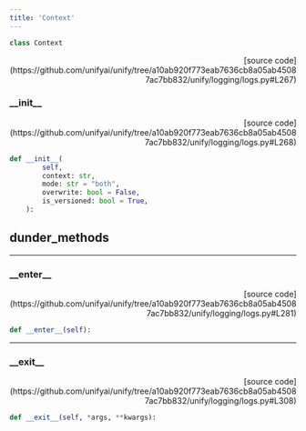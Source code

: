 ```yaml
---
title: 'Context'
---
```


```python
class Context
```

<p align="right">[source code](https://github.com/unifyai/unify/tree/a10ab920f773eab7636cb8a05ab45087ac7bb832/unify/logging/logs.py#L267)</p>



### \_\_init\_\_

<p align="right">[source code](https://github.com/unifyai/unify/tree/a10ab920f773eab7636cb8a05ab45087ac7bb832/unify/logging/logs.py#L268)</p>

```python
def __init__(
        self,
        context: str,
        mode: str = "both",
        overwrite: bool = False,
        is_versioned: bool = True,
    ):
```



## dunder_methods

---

### \_\_enter\_\_

<p align="right">[source code](https://github.com/unifyai/unify/tree/a10ab920f773eab7636cb8a05ab45087ac7bb832/unify/logging/logs.py#L281)</p>

```python
def __enter__(self):
```



---

### \_\_exit\_\_

<p align="right">[source code](https://github.com/unifyai/unify/tree/a10ab920f773eab7636cb8a05ab45087ac7bb832/unify/logging/logs.py#L308)</p>

```python
def __exit__(self, *args, **kwargs):
```


